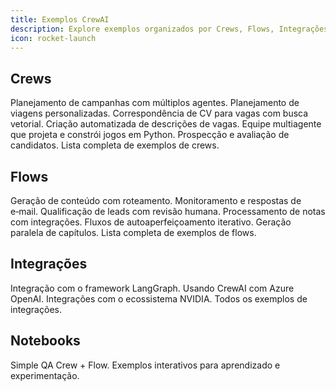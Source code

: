 ```yaml
---
title: Exemplos CrewAI
description: Explore exemplos organizados por Crews, Flows, Integrações e Notebooks.
icon: rocket-launch
---
```


## Crews

<CardGroup cols={3}>
  <Card title="Estratégia de Marketing" icon="bullhorn" href="https://github.com/crewAIInc/crewAI-examples/tree/main/crews/marketing_strategy">
    Planejamento de campanhas com múltiplos agentes.
  </Card>
  <Card title="Viagem Surpresa" icon="plane" href="https://github.com/crewAIInc/crewAI-examples/tree/main/crews/surprise_trip">
    Planejamento de viagens personalizadas.
  </Card>
  <Card title="Relacionar Perfil a Posições" icon="id-card" href="https://github.com/crewAIInc/crewAI-examples/tree/main/crews/match_profile_to_positions">
    Correspondência de CV para vagas com busca vetorial.
  </Card>
  <Card title="Criar Vaga" icon="newspaper" href="https://github.com/crewAIInc/crewAI-examples/tree/main/crews/job-posting">
    Criação automatizada de descrições de vagas.
  </Card>
  <Card title="Crew Construtor de Jogos" icon="gamepad" href="https://github.com/crewAIInc/crewAI-examples/tree/main/crews/game-builder-crew">
    Equipe multiagente que projeta e constrói jogos em Python.
  </Card>
  <Card title="Recrutamento" icon="user-group" href="https://github.com/crewAIInc/crewAI-examples/tree/main/crews/recruitment">
    Prospecção e avaliação de candidatos.
  </Card>
  <Card title="Ver todos os Crews" icon="users" href="https://github.com/crewAIInc/crewAI-examples/tree/main/crews">
    Lista completa de exemplos de crews.
  </Card>
</CardGroup>

## Flows

<CardGroup cols={3}>
  <Card title="Content Creator Flow" icon="pen" href="https://github.com/crewAIInc/crewAI-examples/tree/main/flows/content_creator_flow">
    Geração de conteúdo com roteamento.
  </Card>
  <Card title="Email Auto Responder" icon="envelope" href="https://github.com/crewAIInc/crewAI-examples/tree/main/flows/email_auto_responder_flow">
    Monitoramento e respostas de e‑mail.
  </Card>
  <Card title="Lead Score Flow" icon="chart-line" href="https://github.com/crewAIInc/crewAI-examples/tree/main/flows/lead_score_flow">
    Qualificação de leads com revisão humana.
  </Card>
  <Card title="Meeting Assistant Flow" icon="calendar" href="https://github.com/crewAIInc/crewAI-examples/tree/main/flows/meeting_assistant_flow">
    Processamento de notas com integrações.
  </Card>
  <Card title="Self Evaluation Loop" icon="rotate" href="https://github.com/crewAIInc/crewAI-examples/tree/main/flows/self_evaluation_loop_flow">
    Fluxos de autoaperfeiçoamento iterativo.
  </Card>
  <Card title="Escrever um Livro (Flows)" icon="book" href="https://github.com/crewAIInc/crewAI-examples/tree/main/flows/write_a_book_with_flows">
    Geração paralela de capítulos.
  </Card>
  <Card title="Ver todos os Flows" icon="diagram-project" href="https://github.com/crewAIInc/crewAI-examples/tree/main/flows">
    Lista completa de exemplos de flows.
  </Card>
</CardGroup>

## Integrações

<CardGroup cols={3}>
  <Card title="CrewAI ↔ LangGraph" icon="link" href="https://github.com/crewAIInc/crewAI-examples/tree/main/integrations/crewai-langgraph">
    Integração com o framework LangGraph.
  </Card>
  <Card title="Azure OpenAI" icon="cloud" href="https://github.com/crewAIInc/crewAI-examples/tree/main/integrations/azure_model">
    Usando CrewAI com Azure OpenAI.
  </Card>
  <Card title="Modelos NVIDIA" icon="microchip" href="https://github.com/crewAIInc/crewAI-examples/tree/main/integrations/nvidia_models">
    Integrações com o ecossistema NVIDIA.
  </Card>
  <Card title="Ver todas as Integrações" icon="puzzle-piece" href="https://github.com/crewAIInc/crewAI-examples/tree/main/integrations">
    Todos os exemplos de integrações.
  </Card>
</CardGroup>

## Notebooks

<CardGroup cols={2}>
  <Card title="Simple QA Crew + Flow" icon="book" href="https://github.com/crewAIInc/crewAI-examples/tree/main/Notebooks/Simple%20QA%20Crew%20%2B%20Flow">
    Simple QA Crew + Flow.
  </Card>
  <Card title="Todos os Notebooks" icon="book" href="https://github.com/crewAIInc/crewAI-examples/tree/main/Notebooks">
    Exemplos interativos para aprendizado e experimentação.
  </Card>
</CardGroup>